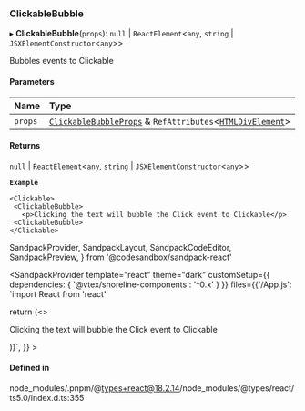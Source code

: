 ### ClickableBubble

▸ **ClickableBubble**(`props`): `null` \| `ReactElement`\<`any`, `string` \| `JSXElementConstructor`\<`any`\>\>

Bubbles events to Clickable

#### Parameters

| Name    | Type                                                                                                                                                               |
| :------ | :----------------------------------------------------------------------------------------------------------------------------------------------------------------- |
| `props` | [`ClickableBubbleProps`](/components/clickable-bubble/props.md) & `RefAttributes`\<[`HTMLDivElement`](https://developer.mozilla.org/docs/Web/API/HTMLDivElement)\> |

#### Returns

`null` \| `ReactElement`\<`any`, `string` \| `JSXElementConstructor`\<`any`\>\>

**`Example`**

```tsx copy showLineNumbers filename="example.tsx"
<Clickable>
 <ClickableBubble>
   <p>Clicking the text will bubble the Click event to Clickable</p>
 <ClickableBubble>
</Clickable>
```

SandpackProvider,
SandpackLayout,
SandpackCodeEditor,
SandpackPreview,
} from '@codesandbox/sandpack-react'

<SandpackProvider
template="react"
theme="dark"
customSetup={{ dependencies: { '@vtex/shoreline-components': '^0.x' } }}
files={{'/App.js': `import React from 'react'

return (<>
<Clickable>
<ClickableBubble>

   <p>Clicking the text will bubble the Click event to Clickable</p>
 <ClickableBubble>
</Clickable>
</>
  )}`,
  }}
>
  <SandpackLayout>
    <SandpackCodeEditor />
    <SandpackPreview />
  </SandpackLayout>
</SandpackProvider>

#### Defined in

node_modules/.pnpm/@types+react@18.2.14/node_modules/@types/react/ts5.0/index.d.ts:355
